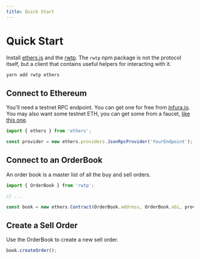 ```yaml
---
title: Quick Start
---
```


# Quick Start

Install [ethers.js](https://docs.ethers.io/) and the [rwtp](https://github.com/rwtp/rwtp). The `rwtp` npm package is not the protocol itself, but a client that contains useful helpers for interacting with it.

```bash
yarn add rwtp ethers
```

## Connect to Ethereum

You'll need a testnet RPC endpoint. You can get one for free from [infura.io](https://infura.io). You may also want some testnet ETH, you can get some from a faucet, [like this one](https://faucet.paradigm.xyz/).

```ts
import { ethers } from 'ethers';

const provider = new ethers.providers.JsonRpcProvider('YourEndpoint');
```

## Connect to an OrderBook

An order book is a master list of all the buy and sell orders.

```ts
import { OrderBook } from 'rwtp';

// ...

const book = new ethers.Contract(OrderBook.address, OrderBook.abi, provider);
```

## Create a Sell Order

Use the OrderBook to create a new sell order.

```ts
book.createOrder();
```
